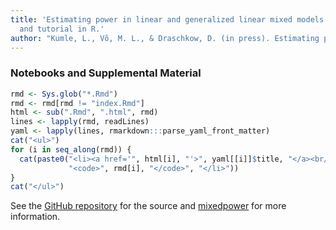 ```yaml
---
title: 'Estimating power in linear and generalized linear mixed models: an open introduction
  and tutorial in R.'
author: "Kumle, L., Võ, M. L., & Draschkow, D. (in press). Estimating power in (generalized) linear mixed models: an open introduction and tutorial in R. *Behavior Research Methods*. doi:10.3758/s13428-021-01546-0"
---
```


### Notebooks and Supplemental Material

```r
rmd <- Sys.glob("*.Rmd")
rmd <- rmd[rmd != "index.Rmd"]
html <- sub(".Rmd", ".html", rmd)
lines <- lapply(rmd, readLines)
yaml <- lapply(lines, rmarkdown:::parse_yaml_front_matter)
cat("<ul>")
for (i in seq_along(rmd)) {
  cat(paste0("<li><a href='", html[i], "'>", yaml[[i]]$title, "</a><br/>",
             "<code>", rmd[i], "</code>", "</li>"))
}
cat("</ul>")
```



See the [GitHub repository](https://github.com/lkumle/power_notebooks) for the source and [mixedpower](https://github.com/DejanDraschkow/mixedpower) for more information. 
